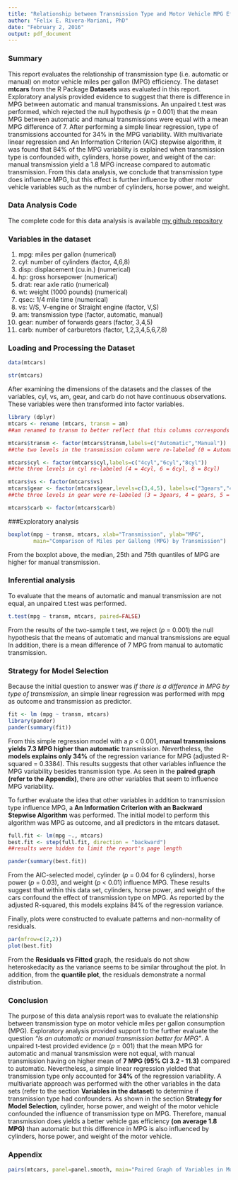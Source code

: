 ```yaml
---
title: "Relationship between Transmission Type and Motor Vehicle MPG Efficiency"
author: "Felix E. Rivera-Mariani, PhD"
date: "February 2, 2016"
output: pdf_document
---
```


### Summary
This report evaluates the relationship of transmission type (i.e. automatic or manual) on motor vehicle miles per gallon (MPG) efficiency. The dataset **mtcars** from the R Package **Datasets** was evaluated in this report. Exploratory analysis provided evidence to suggest that there is difference in MPG between automatic and manual transmissions. An unpaired t.test was performed, which rejected the null hypothesis (*p* = 0.001) that the mean MPG between automatic and manual transmissions were equal with a mean MPG difference of 7. After performing a simple linear regression, type of transmissions accounted for 34% in the MPG variability. With multivariate linear regression and An Information Criterion (AIC) stepwise algorithm, it was found that 84% of the MPG variability is explained when  transmission type is confounded with, cylinders, horse power, and  weight of the car: manual transmission yield a 1.8 MPG increase compared to automatic transmission. From this data analysis, we conclude that transmission type does influence MPG, but this effect is further influence by other motor vehicle variables such as the number of cylinders, horse power, and weight. 

### Data Analysis Code

The complete code for this data analysis is available [my github repository](https://github.com/friveramariani/regression-models-prjt1)

### Variables in the dataset

1. mpg: miles per gallon (numerical)
2. cyl: number of cylinders (factor, 4,6,8)
3. disp: displacement (cu.in.) (numerical)
4. hp: gross horsepower (numerical)
5. drat: rear axle ratio (numerical)
6. wt: weight (1000 pounds) (numerical)
7. qsec: 1/4 mile time (numerical)
8. vs: V/S, V-engine or Straight engine (factor, V,S)
9. am: transmission type (factor, automatic, manual)
10. gear: number of forwards gears (factor, 3,4,5)
11. carb: number of carburetors (factor, 1,2,3,4,5,6,7,8)

### Loading and Processing the Dataset
```r
data(mtcars)
```

```r
str(mtcars)
```

After examining the dimensions of the datasets and the classes of the variables, cyl, vs, am, gear, and carb do not have continuous observations. These variables were then transformed into factor variables. 
```r
library (dplyr)
mtcars <- rename (mtcars, transm = am)
##am renamed to transm to better reflect that this columns corresponds to transmissions type

mtcars$transm <- factor(mtcars$transm,labels=c("Automatic","Manual"))
##the two levels in the transmission column were re-labeled (0 = Automatic, 1 = Manual)

mtcars$cyl <- factor(mtcars$cyl,labels=c("4cyl","6cyl","8cyl"))
##the three levels in cyl re-labeled (4 = 4cyl, 6 = 6cyl, 8 = 8cyl)

mtcars$vs <- factor(mtcars$vs)
mtcars$gear <- factor(mtcars$gear,levels=c(3,4,5), labels=c("3gears","4gears","5gears"))
##the three levels in gear were re-labeled (3 = 3gears, 4 = gears, 5 = 5gears)

mtcars$carb <- factor(mtcars$carb)
```

###Exploratory analysis
```r
boxplot(mpg ~ transm, mtcars, xlab="Transmission", ylab="MPG",
        main="Comparison of Miles per Gallong (MPG) by Transmission")
```

From the boxplot above, the median, 25th and 75th quantiles of MPG are higher for manual transmission.

### Inferential analysis
To evaluate that the means of automatic and manual transmission are not equal, an unpaired t.test was performed.
```r
t.test(mpg ~ transm, mtcars, paired=FALSE)
```
From the results of the two-sample t test, we reject (*p* = 0.001) the null hypothesis that the means of automatic and manual transmissions are equal In addition, there is a mean difference of 7 MPG from manual to automatic transmission. 


### Strategy for Model Selection
Because the initial question to answer was *if there is a difference in MPG by type of transmission*, an simple linear regression was performed with mpg as outcome and transmission as predictor.
```r
fit <- lm (mpg ~ transm, mtcars)
library(pander)
pander(summary(fit))
```

From this simple regression model with a *p* < 0.001, **manual transmissions yields 7.3 MPG higher than automatic** transmission. Nevertheless, the **models explains only 34%** of the regression variance for MPG (adjusted R-squared = 0.3384). This results suggests that other variables influence the MPG variability besides transmission type. As seen in the **paired graph (refer to the Appendix)**, there are other variables that seem to influence MPG variability. 


To further evaluate the idea that other variables in addition to transmission type influence MPG, a **An Information Criterion with an Backward Stepwise Algorithm** was performed. The initial model to perform this algorithm was MPG as outcome, and all predictors in the mtcars dataset. 
```r
full.fit <- lm(mpg ~., mtcars)
best.fit <- step(full.fit, direction = "backward")
##results were hidden to limit the report's page length
```

```r
pander(summary(best.fit))
```

From the AIC-selected model, cylinder (*p* = 0.04 for 6 cylinders), horse power (*p* = 0.03), and weight (*p* < 0.01) influence MPG.  These results suggest that within this data set, cylinders, horse power, and weight of the cars confound the effect of transmission type on MPG. As reported by the adjusted R-squared, this models explains 84% of the regression variance. 

Finally, plots were constructed to evaluate patterns and non-normality of residuals. 
```r
par(mfrow=c(2,2))
plot(best.fit)
```

From the **Residuals vs Fitted** graph, the residuals do not show heteroskedacity as the variance seems to be similar throughout the plot. In addition, from the **quantile plot**, the residuals demonstrate a normal distribution. 


### Conclusion
The purpose of this data analysis report was to evaluate the relationship between transmission type on motor vehicle miles per gallon consumption (MPG). Exploratory analysis provided support to the further evaluate the question *"Is an automatic or manual transmission better for MPG"*. A unpaired t-test provided evidence (*p* = 001) that the mean MPG for automatic and manual transmission were not equal, with manual transmission having on higher mean of **7 MPG (95% CI 3.2 - 11.3)** compared to automatic. Nevertheless, a simple linear regression yielded that transmission type only accounted for **34%** of the regression variability. A multivariate approach was performed with the other variables in the data sets (refer to the section **Variables in the dataset**) to determine if transmission type had confounders. As shown in the section **Strategy for Model Selection**, cylinder, horse power, and weight of the motor vehicle confounded the influence of transmission type on MPG. Therefore, manual transmission does yields a better vehicle gas efficiency **(on average 1.8 MPG)** than automatic but this difference in MPG is also influenced by cylinders, horse power, and weight of the motor vehicle. 


### Appendix
```r
pairs(mtcars, panel=panel.smooth, main="Paired Graph of Variables in Motor Car Trends")
```